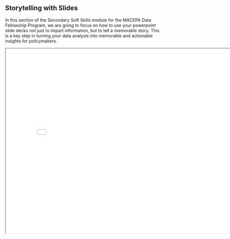 
## Storytelling with Slides

In this section of the Secondary Soft Skills module for the MACEPA Data Fellowship Program, we are going to focus on how to use your powerpoint slide decks not just to impart information, but to tell a memorable story. This is a key step in turning your data analysis into memorable and actionable insights for policymakers.

<iframe src="Storytelling with slides.pdf" width="800" height="600"> </iframe>


